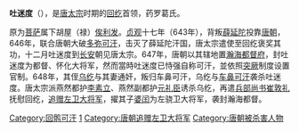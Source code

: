 {{unreferenced|time=2012-2-17}}
'''吐迷度'''（{{bd|?||648年|catIdx=T}}），是[[唐太宗|唐太宗]]时期的[[回纥|回纥]]首领，药罗葛氏。

原为[[菩萨俟斤|菩萨]]属下胡屋（禄）[[俟利发|俟利发]]。[[貞觀_(唐朝)|贞观]]十七年（643年），背叛[[薛延陀|薛延陀]]投靠[[唐朝|唐朝]]，646年，联合唐朝大破[[多弥可汗|多弥可汗]]，击灭了薛延陀汗国，唐太宗遣使至回纥褒奖其功，十二月吐迷度到[[长安|长安]]朝见唐太宗。647年，唐朝以其辖地置[[瀚海都督府|瀚海都督府]]，封吐迷度为都督、怀化大将军，然而當時吐迷度已恃强自称可汗，並依照[[突厥|突厥]]制度设置官制。648年，其侄[[乌纥|乌纥]]与其妻通奸，叛归车鼻可汗，乌纥与[[车鼻可汗|车鼻可汗]]袭杀吐迷度。唐太宗派燕然都护[[李素立|李素立]]、燕然副都护[[元礼臣|元礼臣]]诱杀乌纥，再遣[[兵部尚书|兵部尚书]][[崔敦礼|崔敦礼]]抚慰回纥，[[追赠|追赠]][[左卫大将军|左卫大将军]]，擢其子[[婆闰|婆闰]]为左骁卫大将军，袭封瀚海都督。

{{start box}}
{{s-before|首任}}
{{s-title|[[瀚海都督|瀚海都督]]|647年—648年}}
{{s-after|[[婆闰|婆闰]]}}
{{end box}}

[[Category:回鹘可汗|Category:回鹘可汗]]
[[Category:瀚海都督|1]]
[[Category:唐朝追赠左卫大将军|Category:唐朝追赠左卫大将军]]
[[Category:唐朝被杀害人物|Category:唐朝被杀害人物]]